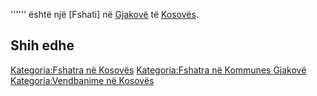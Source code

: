 {{Fshat në 
 | Emri                = Prelez i Muhaxher
 | Emri (Rasa dhanore) = 
 | Figura              = 
 | Shteti              = Kosovës
 | Komuna              = Gjakovë
 | Kodi postar         = 
 | Sipërfaqja          = 
 | Popullsia           = 0
 | Regj. i popullsisë  = 
 | Dend. e popullsisë  = 
 | Faqja zyrtare       = 
 <!--- Koordinatat ----> 
 | Gjerësia            = 42.43417
 | Gjatësia            = 21.16694
 | Lartësia            = 
}}
'''''' është një [Fshati] në [[ Gjakovë ]] të [[ Kosovës ]].

<!-- == Gjeografia == -->
<!-- == Historia == -->
<!-- == Demografia == -->
== Shih edhe ==
{{Komuna Gjakovë}}
{{Kosovo-Administrata-Cung}}

[[Kategoria:Fshatra në Kosovës]]
[[Kategoria:Fshatra në Kommunes Gjakovë]]
[[Kategoria:Vendbanime në Kosovës]]